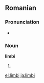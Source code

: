 ==Romanian==

===Pronunciation===
* {{IPA|[ˈlimbi]|lang=ro}}

===Noun===
'''limbi''' {{f|p}}

# {{plural of|limbă|lang=Romanian}}

[[el:limbi]]
[[ja:limbi]]